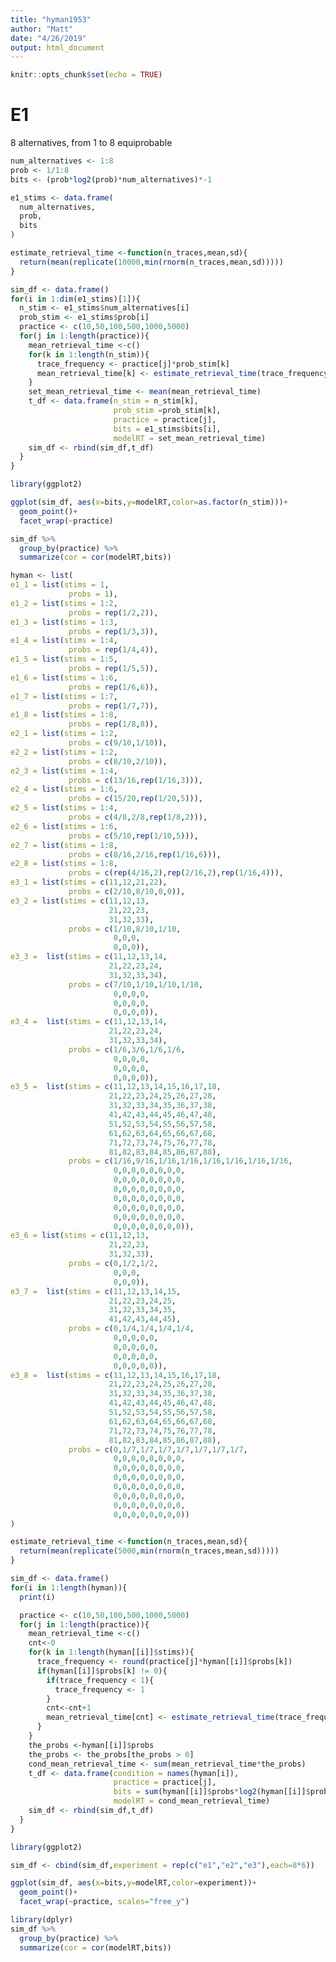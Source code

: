 ```yaml
---
title: "hyman1953"
author: "Matt"
date: "4/26/2019"
output: html_document
---
```


```r
knitr::opts_chunk$set(echo = TRUE)
```

# E1

8 alternatives, from 1 to 8 equiprobable

```r
num_alternatives <- 1:8
prob <- 1/1:8
bits <- (prob*log2(prob)*num_alternatives)*-1

e1_stims <- data.frame(
  num_alternatives,
  prob,
  bits
)

estimate_retrieval_time <-function(n_traces,mean,sd){
  return(mean(replicate(10000,min(rnorm(n_traces,mean,sd)))))
}

sim_df <- data.frame()
for(i in 1:dim(e1_stims)[1]){
  n_stim <- e1_stims$num_alternatives[i]
  prob_stim <- e1_stims$prob[i]
  practice <- c(10,50,100,500,1000,5000)
  for(j in 1:length(practice)){
    mean_retrieval_time <-c()
    for(k in 1:length(n_stim)){
      trace_frequency <- practice[j]*prob_stim[k]
      mean_retrieval_time[k] <- estimate_retrieval_time(trace_frequency,500,100)
    }
    set_mean_retrieval_time <- mean(mean_retrieval_time)
    t_df <- data.frame(n_stim = n_stim[k],
                       prob_stim =prob_stim[k],
                       practice = practice[j],
                       bits = e1_stims$bits[i],
                       modelRT = set_mean_retrieval_time)
    sim_df <- rbind(sim_df,t_df)
  }
}

library(ggplot2)

ggplot(sim_df, aes(x=bits,y=modelRT,color=as.factor(n_stim)))+
  geom_point()+
  facet_wrap(~practice)

sim_df %>%
  group_by(practice) %>%
  summarize(cor = cor(modelRT,bits))

```

```r
hyman <- list(
e1_1 = list(stims = 1,
             probs = 1),
e1_2 = list(stims = 1:2,
             probs = rep(1/2,2)),
e1_3 = list(stims = 1:3,
             probs = rep(1/3,3)),
e1_4 = list(stims = 1:4,
             probs = rep(1/4,4)),
e1_5 = list(stims = 1:5,
             probs = rep(1/5,5)),
e1_6 = list(stims = 1:6,
             probs = rep(1/6,6)),
e1_7 = list(stims = 1:7,
             probs = rep(1/7,7)),
e1_8 = list(stims = 1:8,
             probs = rep(1/8,8)),
e2_1 = list(stims = 1:2,
             probs = c(9/10,1/10)),
e2_2 = list(stims = 1:2,
             probs = c(8/10,2/10)),
e2_3 = list(stims = 1:4,
             probs = c(13/16,rep(1/16,3))),
e2_4 = list(stims = 1:6,
             probs = c(15/20,rep(1/20,5))),
e2_5 = list(stims = 1:4,
             probs = c(4/8,2/8,rep(1/8,2))),
e2_6 = list(stims = 1:6,
             probs = c(5/10,rep(1/10,5))),
e2_7 = list(stims = 1:8,
             probs = c(8/16,2/16,rep(1/16,6))),
e2_8 = list(stims = 1:8,
             probs = c(rep(4/16,2),rep(2/16,2),rep(1/16,4))),
e3_1 = list(stims = c(11,12,21,22),
             probs = c(2/10,8/10,0,0)),
e3_2 = list(stims = c(11,12,13,
                      21,22,23,
                      31,32,33),
             probs = c(1/10,8/10,1/10,
                       0,0,0,
                       0,0,0)),
e3_3 =  list(stims = c(11,12,13,14,
                      21,22,23,24,
                      31,32,33,34),
             probs = c(7/10,1/10,1/10,1/10,
                       0,0,0,0,
                       0,0,0,0,
                       0,0,0,0)),
e3_4 =  list(stims = c(11,12,13,14,
                      21,22,23,24,
                      31,32,33,34),
             probs = c(1/6,3/6,1/6,1/6,
                       0,0,0,0,
                       0,0,0,0,
                       0,0,0,0)),
e3_5 =  list(stims = c(11,12,13,14,15,16,17,18,
                      21,22,23,24,25,26,27,28,
                      31,32,33,34,35,36,37,38,
                      41,42,43,44,45,46,47,48,
                      51,52,53,54,55,56,57,58,
                      61,62,63,64,65,66,67,68,
                      71,72,73,74,75,76,77,78,
                      81,82,83,84,85,86,87,88),
             probs = c(1/16,9/16,1/16,1/16,1/16,1/16,1/16,1/16,
                       0,0,0,0,0,0,0,0,
                       0,0,0,0,0,0,0,0,
                       0,0,0,0,0,0,0,0,
                       0,0,0,0,0,0,0,0,
                       0,0,0,0,0,0,0,0,
                       0,0,0,0,0,0,0,0,
                       0,0,0,0,0,0,0,0)),
e3_6 = list(stims = c(11,12,13,
                      21,22,23,
                      31,32,33),
             probs = c(0,1/2,1/2,
                       0,0,0,
                       0,0,0)),
e3_7 =  list(stims = c(11,12,13,14,15,
                      21,22,23,24,25,
                      31,32,33,34,35,
                      41,42,43,44,45),
             probs = c(0,1/4,1/4,1/4,1/4,
                       0,0,0,0,0,
                       0,0,0,0,0,
                       0,0,0,0,0,
                       0,0,0,0,0)),
e3_8 =  list(stims = c(11,12,13,14,15,16,17,18,
                      21,22,23,24,25,26,27,28,
                      31,32,33,34,35,36,37,38,
                      41,42,43,44,45,46,47,48,
                      51,52,53,54,55,56,57,58,
                      61,62,63,64,65,66,67,68,
                      71,72,73,74,75,76,77,78,
                      81,82,83,84,85,86,87,88),
             probs = c(0,1/7,1/7,1/7,1/7,1/7,1/7,1/7,
                       0,0,0,0,0,0,0,0,
                       0,0,0,0,0,0,0,0,
                       0,0,0,0,0,0,0,0,
                       0,0,0,0,0,0,0,0,
                       0,0,0,0,0,0,0,0,
                       0,0,0,0,0,0,0,0,
                       0,0,0,0,0,0,0,0))
)

estimate_retrieval_time <-function(n_traces,mean,sd){
  return(mean(replicate(5000,min(rnorm(n_traces,mean,sd)))))
}

sim_df <- data.frame()
for(i in 1:length(hyman)){
  print(i)

  practice <- c(10,50,100,500,1000,5000)
  for(j in 1:length(practice)){
    mean_retrieval_time <-c()
    cnt<-0
    for(k in 1:length(hyman[[i]]$stims)){
      trace_frequency <- round(practice[j]*hyman[[i]]$probs[k])
      if(hyman[[i]]$probs[k] != 0){
        if(trace_frequency < 1){
          trace_frequency <- 1
        }
        cnt<-cnt+1
        mean_retrieval_time[cnt] <- estimate_retrieval_time(trace_frequency,500,100)
      }
    }
    the_probs <-hyman[[i]]$probs
    the_probs <- the_probs[the_probs > 0]
    cond_mean_retrieval_time <- sum(mean_retrieval_time*the_probs)
    t_df <- data.frame(condition = names(hyman[i]),
                       practice = practice[j],
                       bits = sum(hyman[[i]]$probs*log2(hyman[[i]]$probs),na.rm=TRUE)*-1,
                       modelRT = cond_mean_retrieval_time)
    sim_df <- rbind(sim_df,t_df)
  }
}

library(ggplot2)

sim_df <- cbind(sim_df,experiment = rep(c("e1","e2","e3"),each=8*6))

ggplot(sim_df, aes(x=bits,y=modelRT,color=experiment))+
  geom_point()+
  facet_wrap(~practice, scales="free_y")

library(dplyr)
sim_df %>%
  group_by(practice) %>%
  summarize(cor = cor(modelRT,bits))

```

